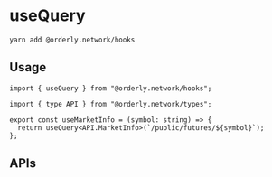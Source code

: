 
<Meta title="hook/useQuery" />

# useQuery

```shell
yarn add @orderly.network/hooks
```

## Usage

```tsx
import { useQuery } from "@orderly.network/hooks";

import { type API } from "@orderly.network/types";

export const useMarketInfo = (symbol: string) => {
  return useQuery<API.MarketInfo>(`/public/futures/${symbol}`);
};
```

## APIs
